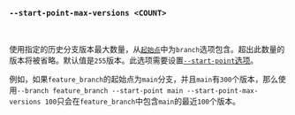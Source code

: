 ### `--start-point-max-versions <COUNT>`

<br />

使用指定的历史分支版本最大数量，从[`起始点`][start point]中为`branch`选项包含。超出此数量的版本将被省略。默认值是`255`版本。此选项需要设置[`--start-point`选项][start point option]。

例如，如果`feature_branch`的起始点为`main`分支，并且`main`有`300`个版本，那么使用`--branch feature_branch --start-point main --start-point-max-versions 100`只会在`feature_branch`中包含`main`的最近`100`个版本。

[start point]: /zh/docs/explanation/benchmarking/#start-point

[start point option]: #--branch-start-point-branch